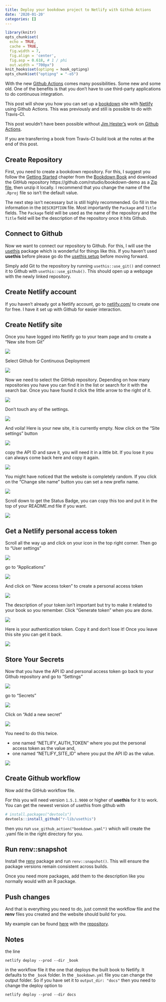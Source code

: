 ```yaml
---
title: Deploy your bookdown project to Netlify with Github Actions
date: '2020-01-20'
categories: []
---
```


```r
library(knitr)
opts_chunk$set(
  echo = TRUE,
  cache = TRUE,
  fig.width = 7, 
  fig.align = 'center',
  fig.asp = 0.618, # 1 / phi
  out.width = "700px")
knit_hooks$set(optipng = hook_optipng)
opts_chunk$set("optipng" = "-o5")
```

With the new [Github Actions](https://github.com/features/actions) comes many possibilities. 
Some new and some old.
One of the benefits is that you don't have to use third-party applications to do continuous integration.

This post will show you how you can set up a [bookdown](https://bookdown.org/yihui/bookdown/) site with [Netlify](https://netlify.com/) using Github Actions.
This was previously and still is possible to do with Travis-CI.

This post wouldn't have been possible without [Jim Hester's](https://twitter.com/jimhester_) work on [Github Actions](https://github.com/r-lib/actions).

If you are transferring a book from Travis-CI build look at the notes at the end of this post.

## Create Repository

First, you need to create a bookdown repository. 
For this, I suggest you follow the [Getting Started](https://bookdown.org/yihui/bookdown/get-started.html) chapter from the [Bookdown Book](https://bookdown.org/yihui/bookdown/) and download the GitHub repository https://github.com/rstudio/bookdown-demo as a [Zip file](https://github.com/rstudio/bookdown-demo/archive/master.zip), then unzip it locally.
I recommend that you change the name of the `.Rproj` file so isn't the default value.

The next step isn't necessary but is still highly recommended.
Go fill in the information in the `DESCRIPTION` file.
Most importantly the `Package` and `Title` fields.
The `Package` field will be used as the name of the repository and the `Title` field will be the description of the repository once it hits Github.

## Connect to Github

Now we want to connect our repository to Github.
For this, I will use the [usethis](https://usethis.r-lib.org/) package which is wonderful for things like this.
If you haven't used **usethis** before please go do the [usethis setup](https://usethis.r-lib.org/articles/articles/usethis-setup.html) before moving forward.

Simply add Git to the repository by running `usethis::use_git()` and connect it to Github with `usethis::use_github()`.
This should open up a webpage with the newly linked repository.

## Create Netlify account

If you haven't already got a Netlify account, go to [netlify.com/](https://www.netlify.com/) to create one for free.
I have it set up with Github for easier interaction.

## Create Netlify site

Once you have logged into Netlify go to your team page and to create a "New site from Git"

![](netlify-teams.png)

Select Github for Continuous Deployment

![](create-new-site.png)

Now we need to select the GitHub repository.
Depending on how many repositories you have you can find it in the list or search for it with the search bar.
Once you have found it click the little arrow to the right of it.

![](pick-a-repository.png)

Don't touch any of the settings.

![](deploy-settings.png)

And voila!
Here is your new site, it is currently empty. 
Now click on the "Site settings" button

![](new-site.png)

copy the API ID and save it, you will need it in a little bit.
If you lose it you can always come back here and copy it again.

![](site-id.png)

You might have noticed that the website is completely random.
If you click on the "Change site name" button you can set a new prefix name.

![](set-name.png)

Scroll down to get the Status Badge, you can copy this too and put it in the top of your README.md file if you want.

![](status-badge.png)

## Get a Netlify personal access token

Scroll all the way up and click on your icon in the top right corner.
Then go to "User settings"

![](icon.png)

go to "Applications"

![](user-settings.png)

And click on "New access token" to create a personal access token

![](personal-access-token.png)

The description of your token isn't important but try to make it related to your book so you remember.
Click "Generate token" when you are done.

![](generate-token.png)

Here is your authentication token. 
Copy it and don't lose it!
Once you leave this site you can get it back.

![](created-token.png)

## Store Your Secrets

Now that you have the API ID and personal access token go back to your Github repository and go to "Settings"

![](github-settings.png)

go to "Secrets"

![](github-secrets.png)

Click on "Add a new secret"

![](add-new-secret.png)

You need to do this twice.

- one named "NETLIFY_AUTH_TOKEN" where you put the personal access token as the value and,
- one named "NETLIFY_SITE_ID" where you put the API ID as the value.

![](fill-in-secret.png)

## Create Github workflow

Now add the GitHub workflow file.

For this you will need version `1.5.1.9000` or higher of **usethis** for it to work. 
You can get the newest version of usethis from github with

```r
# install.packages("devtools")
devtools::install_github("r-lib/usethis")

```

then you run `use_github_action("bookdown.yaml")` which will create the .yaml file in the right directory for you.

## Run renv::snapshot

Install the [renv](https://github.com/rstudio/renv) package and run `renv::snapshot()`.
This will ensure the package versions remain consistent across builds.

Once you need more packages, add them to the description like you normally would with an R package.

## Push changes

And that is everything you need to do, just commit the workflow file and the **renv** files you created and the website should build for you.

My example can be found [here](https://bookdown-github-actions-netlify.netlify.com/) with the [repository](https://github.com/EmilHvitfeldt/bookdown-github-actions-netlify).

## Notes

the line

```{}
netlify deploy --prod --dir _book
```

in the workflow file it the one that deploys the built book to Netlify. 
It defaults to the `_book` folder.
In the `_bookdown.yml` file you can change the output folder.
So if you have set it to `output_dir: "docs"` then you need to change the deploy option to

```{}
netlify deploy --prod --dir docs
```

